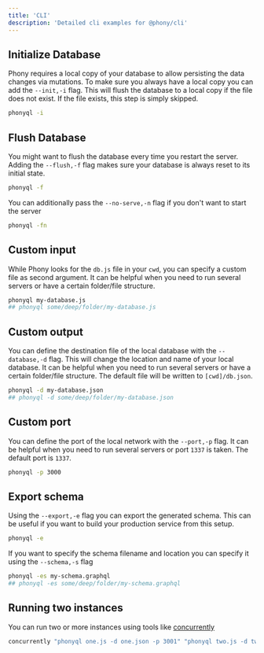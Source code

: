 ```yaml
---
title: 'CLI'
description: 'Detailed cli examples for @phony/cli'
---
```


## Initialize Database

Phony requires a local copy of your database to allow persisting the data
changes via mutations.
To make sure you always have a local copy you can add the `--init,-i` flag.
This will flush the database to a local copy if the file does not exist.
If the file exists, this step is simply skipped.

```bash
phonyql -i
```

## Flush Database

You might want to flush the database every time you restart the server.
Adding the `--flush,-f` flag makes sure your database is always reset to its
initial state.

```bash
phonyql -f
```

You can additionally pass the `--no-serve,-n` flag if you don't
want to start the server

```bash
phonyql -fn
```

## Custom input

While Phony looks for the `db.js` file in your `cwd`, you can specify a custom
file as second argument. It can be helpful
when you need to run several servers or have a certain folder/file structure.

```bash
phonyql my-database.js
## phonyql some/deep/folder/my-database.js
```

## Custom output

You can define the destination file of the local database with the `--database,-d` flag.
This will change the location and name of your local database. It can be helpful
when you need to run several servers or have a certain folder/file structure.
The default file will be written to `[cwd]/db.json`.

```bash
phonyql -d my-database.json
## phonyql -d some/deep/folder/my-database.json
```

## Custom port

You can define the port of the local network with the `--port,-p` flag.
It can be helpful when you need to run several servers or port `1337` is taken.
The default port is `1337`.

```bash
phonyql -p 3000
```

## Export schema

Using the `--export,-e` flag you can export the generated schema.
This can be useful if you want to build your production service from this setup.

```bash
phonyql -e
```

If you want to specify the schema filename and location you can specify it using
the `--schema,-s` flag

```bash
phonyql -es my-schema.graphql
## phonyql -es some/deep/folder/my-schema.graphql
```

## Running two instances

You can run two or more instances using tools like [concurrently](https://www.npmjs.com/package/concurrently)

```bash
concurrently "phonyql one.js -d one.json -p 3001" "phonyql two.js -d two.json -p 3002"
```
